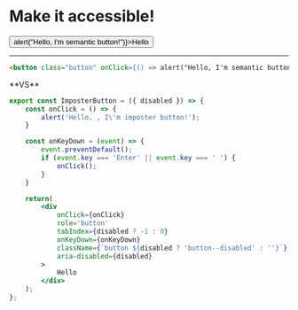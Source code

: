 # Make it accessible!


<div class="container">
	<button class="button" onClick={() => alert("Hello, I'm semantic button!")}>Hello</button>
	<ImposterButton />
</div>

<hr />

```html
<button class="button" onClick={() => alert("Hello, I'm semantic button!")}>Hello</button>
```

<div class="container">**VS**</div>


```jsx
export const ImposterButton = ({ disabled }) => {
    const onClick = () => {
        alert('Hello, , I\'m imposter button!');
    }

    const onKeyDown = (event) => {
        event.preventDefault();
        if (event.key === 'Enter' || event.key === ' ') {
            onClick();
        }
    }

    return(
        <div
            onClick={onClick}
            role='button'
            tabIndex={disabled ? -1 : 0}
            onKeyDown={onKeyDown}
            className={`button ${disabled ? 'button--disabled' : ''}`}
            aria-disabled={disabled}
        >
            Hello
        </div>
    );
};
```